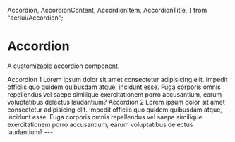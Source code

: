   Accordion,
  AccordionContent,
  AccordionItem,
  AccordionTitle,
} from "aeriui/Accordion";

# Accordion

A customizable accordion component.

<ComponentWrapper>
  <Accordion>
    <AccordionItem value="item-1">
      <AccordionTitle>Accordion 1</AccordionTitle>
      <AccordionContent>
        Lorem ipsum dolor sit amet consectetur adipisicing elit. Impedit
        officiis quo quidem quibusdam atque, incidunt esse. Fuga corporis omnis
        repellendus vel saepe similique exercitationem porro accusantium, earum
        voluptatibus delectus laudantium?
      </AccordionContent>
    </AccordionItem>
    <AccordionItem value="item-2">
      <AccordionTitle>Accordion 2</AccordionTitle>
      <AccordionContent>
        Lorem ipsum dolor sit amet consectetur adipisicing elit. Impedit
        officiis quo quidem quibusdam atque, incidunt esse. Fuga corporis omnis
        repellendus vel saepe similique exercitationem porro accusantium, earum
        voluptatibus delectus laudantium?
      </AccordionContent>
    </AccordionItem>
  </Accordion>
</ComponentWrapper>
---
